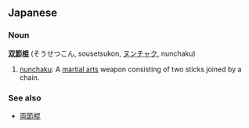 ==Japanese==
===Noun===
'''[[双]][[節]][[棍]]''' (そうせつこん, sousetsukon, [[ヌンチャク]], nunchaku)

# [[nunchaku]]: A [[martial art]]s weapon consisting of two sticks joined by a chain.

===See also===
*[[両節棍]]